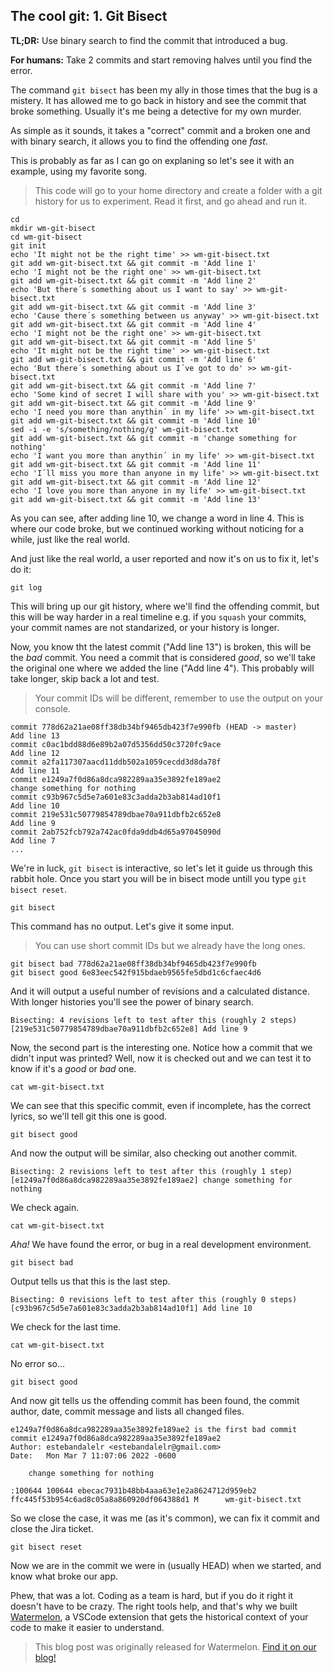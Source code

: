 ## The cool git: 1. Git Bisect

**TL;DR:** Use binary search to find the commit that introduced a bug.

**For humans:** Take 2 commits and start removing halves until you find the error.

The command `git bisect` has been my ally in those times that the bug is a mistery. It has allowed me to go back in history and see the commit that broke something. Usually it's me being a detective for my own murder.

As simple as it sounds, it takes a "correct" commit and a broken one and with binary search, it allows you to find the offending one _fast_.
 
 This is probably as far as I can go on explaning so let's see it with an example, using my favorite song.

> This code will go to your home directory and create a folder with a git history for us to experiment. Read it first, and go ahead and run it.

```shell 
cd 
mkdir wm-git-bisect
cd wm-git-bisect
git init
echo 'It might not be the right time' >> wm-git-bisect.txt
git add wm-git-bisect.txt && git commit -m 'Add line 1'
echo 'I might not be the right one' >> wm-git-bisect.txt
git add wm-git-bisect.txt && git commit -m 'Add line 2'
echo 'But there´s something about us I want to say' >> wm-git-bisect.txt
git add wm-git-bisect.txt && git commit -m 'Add line 3'
echo 'Cause there´s something between us anyway' >> wm-git-bisect.txt
git add wm-git-bisect.txt && git commit -m 'Add line 4'
echo 'I might not be the right one' >> wm-git-bisect.txt
git add wm-git-bisect.txt && git commit -m 'Add line 5'
echo 'It might not be the right time' >> wm-git-bisect.txt
git add wm-git-bisect.txt && git commit -m 'Add line 6'
echo 'But there´s something about us I´ve got to do' >> wm-git-bisect.txt
git add wm-git-bisect.txt && git commit -m 'Add line 7'
echo 'Some kind of secret I will share with you' >> wm-git-bisect.txt
git add wm-git-bisect.txt && git commit -m 'Add line 9'
echo 'I need you more than anythin´ in my life' >> wm-git-bisect.txt
git add wm-git-bisect.txt && git commit -m 'Add line 10'
sed -i -e 's/something/nothing/g' wm-git-bisect.txt
git add wm-git-bisect.txt && git commit -m 'change something for nothing'
echo 'I want you more than anythin´ in my life' >> wm-git-bisect.txt
git add wm-git-bisect.txt && git commit -m 'Add line 11'
echo 'I´ll miss you more than anyone in my life' >> wm-git-bisect.txt
git add wm-git-bisect.txt && git commit -m 'Add line 12'
echo 'I love you more than anyone in my life' >> wm-git-bisect.txt
git add wm-git-bisect.txt && git commit -m 'Add line 13'
```
As you can see, after adding line 10, we change a word in line 4. This is where our code broke, but we continued working without noticing for a while, just like the real world. 

And just like the real world, a user reported and now it's on us to fix it, let's do it:

```shell 
git log
```
This will bring up our git history, where we'll find the offending commit, but this will be way harder in a real timeline e.g. if you ```squash``` your commits, your commit names are not standarized, or your history is longer.

Now, you know tht the latest commit ("Add line 13") is broken, this will be the *bad* commit. You need a commit that is considered *good*, so we'll take the original one where we added the line ("Add line 4"). This probably will take longer, skip back a lot and test.
> Your commit IDs will be different, remember to use the output on your console.

```shell 
commit 778d62a21ae08ff38db34bf9465db423f7e990fb (HEAD -> master)                                                                     
Add line 13    
commit c0ac1bdd88d6e89b2a07d5356dd50c3720fc9ace
Add line 12    
commit a2fa117307aacd11ddb502a1059cecdd3d8da78f
Add line 11    
commit e1249a7f0d86a8dca982289aa35e3892fe189ae2
change something for nothing  
commit c93b967c5d5e7a601e83c3adda2b3ab814ad10f1
Add line 10    
commit 219e531c50779854789dbae70a911dbfb2c652e8
Add line 9     
commit 2ab752fcb792a742ac0fda9ddb4d65a97045090d
Add line 7                             
...            
```
We're in luck, ```git bisect``` is interactive, so let's let it guide us through this rabbit hole. Once you start you will be in bisect mode untill you type ```git bisect reset```.
```shell 
git bisect
```
This command has no output. Let's give it some input.
> You can use short commit IDs but we already have the long ones.

```shell
git bisect bad 778d62a21ae08ff38db34bf9465db423f7e990fb
git bisect good 6e83eec542f915bdaeb9565fe5dbd1c6cfaec4d6
```
And it will output a useful number of revisions and a calculated distance. With longer histories you'll see the power of binary search.

```shell 
Bisecting: 4 revisions left to test after this (roughly 2 steps)
[219e531c50779854789dbae70a911dbfb2c652e8] Add line 9
```
Now, the second part is the interesting one. Notice how a commit that we didn't input was printed? Well, now it is checked out and we can test it to know if it's a *good* or *bad* one.
```shell 
cat wm-git-bisect.txt
```
We can see that this specific commit, even if incomplete, has the correct lyrics, so we'll tell git this one is good.
```shell 
git bisect good
```
And now the output will be similar, also checking out another commit. 
```shell 
Bisecting: 2 revisions left to test after this (roughly 1 step)
[e1249a7f0d86a8dca982289aa35e3892fe189ae2] change something for nothing
```
We check again.
```shell 
cat wm-git-bisect.txt
```
*Aha!* We have found the error, or bug in a real development environment.
```shell 
git bisect bad
```
Output tells us that this is the last step.
```shell 
Bisecting: 0 revisions left to test after this (roughly 0 steps)
[c93b967c5d5e7a601e83c3adda2b3ab814ad10f1] Add line 10
```
We check for the last time.
```shell 
cat wm-git-bisect.txt
```
No error so...
```shell 
git bisect good
```
And now git tells us the offending commit has been found, the commit author, date, commit message and lists all changed files.
```shell 
e1249a7f0d86a8dca982289aa35e3892fe189ae2 is the first bad commit
commit e1249a7f0d86a8dca982289aa35e3892fe189ae2
Author: estebandalelr <estebandalelr@gmail.com>
Date:   Mon Mar 7 11:07:06 2022 -0600

    change something for nothing

:100644 100644 ebecac7931b48bb4aaa63e1e2a8624712d959eb2 ffc445f53b954c6ad8c05a8a860920df064388d1 M      wm-git-bisect.txt
```
So we close the case, it was me (as it's common), we can fix it commit and close the Jira ticket.
```shell 
git bisect reset
```
Now we are in the commit we were in (usually HEAD) when we started, and know what broke our app.

Phew, that was a lot. Coding as a team is hard, but if you do it right it doesn't have to be crazy. The right tools help, and that's why we built [Watermelon](https://watermelon.tools), a VSCode extension that gets the historical context of your code to make it easier to understand.

> This blog post was originally released for Watermelon. [Find it on our blog!](https://watermelon.tools/post/the-cool-git-git-bisect)